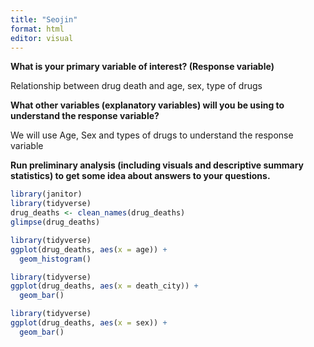 ```yaml
---
title: "Seojin"
format: html
editor: visual
---
```


**What is your primary variable of interest? (Response variable)**

Relationship between drug death and age, sex, type of drugs

**What other variables (explanatory variables) will you be using to understand the response variable?**

We will use Age, Sex and types of drugs to understand the response variable

**Run preliminary analysis (including visuals and descriptive summary statistics) to get some idea about answers to your questions.**

```r
library(janitor)
library(tidyverse)
drug_deaths <- clean_names(drug_deaths)
glimpse(drug_deaths)
```

```r
library(tidyverse)
ggplot(drug_deaths, aes(x = age)) +
  geom_histogram()
```

```r
library(tidyverse)
ggplot(drug_deaths, aes(x = death_city)) +
  geom_bar()
```

```r
library(tidyverse)
ggplot(drug_deaths, aes(x = sex)) +
  geom_bar()
```
